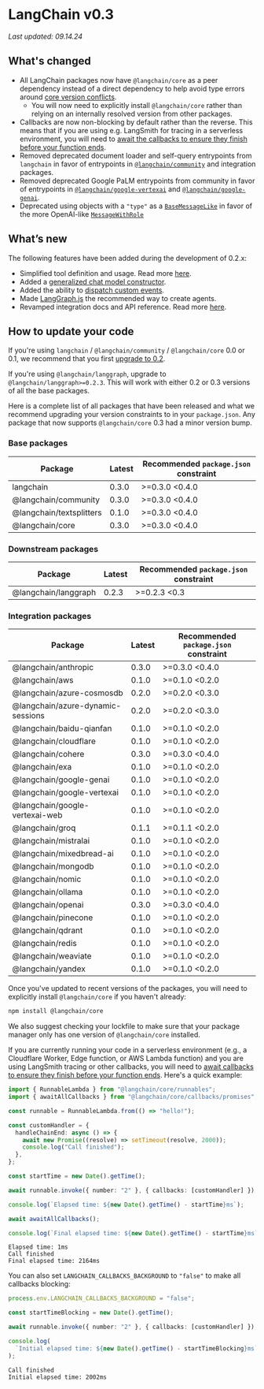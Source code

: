 # LangChain v0.3

_Last updated: 09.14.24_

## What's changed

- All LangChain packages now have `@langchain/core` as a peer dependency instead of a direct dependency to help avoid type errors around [core version conflicts](/docs/how_to/installation/#installing-integration-packages).
  - You will now need to explicitly install `@langchain/core` rather than relying on an internally resolved version from other packages.
- Callbacks are now non-blocking by default rather than the reverse. This means that if you are using e.g. LangSmith for tracing in a serverless environment, you will need to [await the callbacks to ensure they finish before your function ends](/docs/how_to/callbacks_serverless).
- Removed deprecated document loader and self-query entrypoints from `langchain` in favor of entrypoints in [`@langchain/community`](https://www.npmjs.com/package/@langchain/community) and integration packages.
- Removed deprecated Google PaLM entrypoints from community in favor of entrypoints in [`@langchain/google-vertexai`](https://www.npmjs.com/package/@langchain/google-vertexai) and [`@langchain/google-genai`](https://www.npmjs.com/package/@langchain/google-genai).
- Deprecated using objects with a `"type"` as a [`BaseMessageLike`](https://v03.api.js.langchain.com/types/_langchain_core.messages.BaseMessageLike.html) in favor of the more OpenAI-like [`MessageWithRole`](https://v03.api.js.langchain.com/types/_langchain_core.messages.MessageFieldWithRole.html)

## What’s new

The following features have been added during the development of 0.2.x:

- Simplified tool definition and usage. Read more [here](https://blog.langchain.dev/improving-core-tool-interfaces-and-docs-in-langchain/).
- Added a [generalized chat model constructor](https://js.langchain.com/docs/how_to/chat_models_universal_init/).
- Added the ability to [dispatch custom events](https://js.langchain.com/docs/how_to/callbacks_custom_events/).
- Made [LangGraph.js](https://js.langchain.com/docs/how_to/migrate_agent) the recommended way to create agents.
- Revamped integration docs and API reference. Read more [here](https://blog.langchain.dev/langchain-integration-docs-revamped/).

## How to update your code

If you're using `langchain` / `@langchain/community` / `@langchain/core` 0.0 or 0.1, we recommend that you first [upgrade to 0.2](https://js.langchain.com/v0.2/docs/versions/v0_2/).

If you're using `@langchain/langgraph`, upgrade to `@langchain/langgraph>=0.2.3`. This will work with either 0.2 or 0.3 versions of all the base packages.

Here is a complete list of all packages that have been released and what we recommend upgrading your version constraints to in your `package.json`.
Any package that now supports `@langchain/core` 0.3 had a minor version bump.

### Base packages

| Package                  | Latest | Recommended `package.json` constraint |
| ------------------------ | ------ | ------------------------------------- |
| langchain                | 0.3.0  | >=0.3.0 <0.4.0                        |
| @langchain/community     | 0.3.0  | >=0.3.0 <0.4.0                        |
| @langchain/textsplitters | 0.1.0  | >=0.3.0 <0.4.0                        |
| @langchain/core          | 0.3.0  | >=0.3.0 <0.4.0                        |

### Downstream packages

| Package              | Latest | Recommended `package.json` constraint |
| -------------------- | ------ | ------------------------------------- |
| @langchain/langgraph | 0.2.3  | >=0.2.3 <0.3                          |

### Integration packages

| Package                           | Latest | Recommended `package.json` constraint |
| --------------------------------- | ------ | ------------------------------------- |
| @langchain/anthropic              | 0.3.0  | >=0.3.0 <0.4.0                        |
| @langchain/aws                    | 0.1.0  | >=0.1.0 <0.2.0                        |
| @langchain/azure-cosmosdb         | 0.2.0  | >=0.2.0 <0.3.0                        |
| @langchain/azure-dynamic-sessions | 0.2.0  | >=0.2.0 <0.3.0                        |
| @langchain/baidu-qianfan          | 0.1.0  | >=0.1.0 <0.2.0                        |
| @langchain/cloudflare             | 0.1.0  | >=0.1.0 <0.2.0                        |
| @langchain/cohere                 | 0.3.0  | >=0.3.0 <0.4.0                        |
| @langchain/exa                    | 0.1.0  | >=0.1.0 <0.2.0                        |
| @langchain/google-genai           | 0.1.0  | >=0.1.0 <0.2.0                        |
| @langchain/google-vertexai        | 0.1.0  | >=0.1.0 <0.2.0                        |
| @langchain/google-vertexai-web    | 0.1.0  | >=0.1.0 <0.2.0                        |
| @langchain/groq                   | 0.1.1  | >=0.1.1 <0.2.0                        |
| @langchain/mistralai              | 0.1.0  | >=0.1.0 <0.2.0                        |
| @langchain/mixedbread-ai          | 0.1.0  | >=0.1.0 <0.2.0                        |
| @langchain/mongodb                | 0.1.0  | >=0.1.0 <0.2.0                        |
| @langchain/nomic                  | 0.1.0  | >=0.1.0 <0.2.0                        |
| @langchain/ollama                 | 0.1.0  | >=0.1.0 <0.2.0                        |
| @langchain/openai                 | 0.3.0  | >=0.3.0 <0.4.0                        |
| @langchain/pinecone               | 0.1.0  | >=0.1.0 <0.2.0                        |
| @langchain/qdrant                 | 0.1.0  | >=0.1.0 <0.2.0                        |
| @langchain/redis                  | 0.1.0  | >=0.1.0 <0.2.0                        |
| @langchain/weaviate               | 0.1.0  | >=0.1.0 <0.2.0                        |
| @langchain/yandex                 | 0.1.0  | >=0.1.0 <0.2.0                        |

Once you've updated to recent versions of the packages, you will need to explicitly install `@langchain/core` if you haven't already:

```bash npm2yarn
npm install @langchain/core
```

We also suggest checking your lockfile to make sure that your package manager only has one version of `@langchain/core` installed.

If you are currently running your code in a serverless environment (e.g., a Cloudflare Worker, Edge function, or AWS Lambda function)
and you are using LangSmith tracing or other callbacks, you will need to [await callbacks to ensure they finish before your function ends](/docs/how_to/callbacks_serverless).
Here's a quick example:

```ts
import { RunnableLambda } from "@langchain/core/runnables";
import { awaitAllCallbacks } from "@langchain/core/callbacks/promises";

const runnable = RunnableLambda.from(() => "hello!");

const customHandler = {
  handleChainEnd: async () => {
    await new Promise((resolve) => setTimeout(resolve, 2000));
    console.log("Call finished");
  },
};

const startTime = new Date().getTime();

await runnable.invoke({ number: "2" }, { callbacks: [customHandler] });

console.log(`Elapsed time: ${new Date().getTime() - startTime}ms`);

await awaitAllCallbacks();

console.log(`Final elapsed time: ${new Date().getTime() - startTime}ms`);
```

```
Elapsed time: 1ms
Call finished
Final elapsed time: 2164ms
```

You can also set `LANGCHAIN_CALLBACKS_BACKGROUND` to `"false"` to make all callbacks blocking:

```ts
process.env.LANGCHAIN_CALLBACKS_BACKGROUND = "false";

const startTimeBlocking = new Date().getTime();

await runnable.invoke({ number: "2" }, { callbacks: [customHandler] });

console.log(
  `Initial elapsed time: ${new Date().getTime() - startTimeBlocking}ms`
);
```

```
Call finished
Initial elapsed time: 2002ms
```
